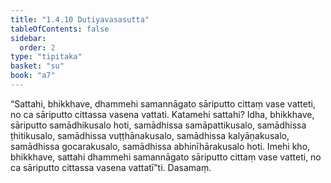 ```yaml
---
title: "1.4.10 Dutiyavasasutta"
tableOfContents: false
sidebar:
  order: 2
type: "tipitaka"
basket: "su"
book: "a7"
---
```



<DynamicBreadcrumb />

<Division number="41" book="a7" bookNo="16" page="423">

<Paragraph number="207" book="a7">
“Sattahi, bhikkhave, dhammehi samannāgato sāriputto cittaṃ vase vatteti, no ca sāriputto cittassa vasena vattati. Katamehi sattahi? Idha, bhikkhave, sāriputto samādhikusalo hoti, samādhissa samāpattikusalo, samādhissa ṭhitikusalo, samādhissa vuṭṭhānakusalo, samādhissa kalyāṇakusalo, samādhissa gocarakusalo, samādhissa abhinīhārakusalo hoti. Imehi kho, bhikkhave, sattahi dhammehi samannāgato sāriputto cittaṃ vase vatteti, no ca sāriputto cittassa vasena vattatī”ti.

</Paragraph>
</Division>

<Paragraph number="208" type="center" book="a7">
Dasamaṃ.
</Paragraph>
